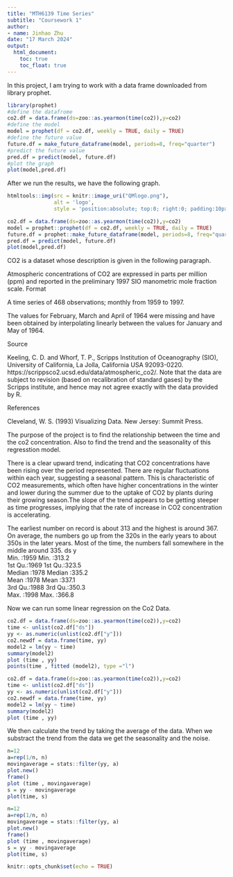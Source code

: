 ---
title: "MTH6139 Time Series"
subtitle: "Coursework 1"
author:
- name: Jinhao Zhu
date: "17 March 2024"
output:
  html_document:
    toc: true
    toc_float: true
---

In this project, I am trying to work with a data frame downloaded from library prophet. 


```{r eval=FALSE, include=TRUE}
library(prophet)
#define the datafrome
co2.df = data.frame(ds=zoo::as.yearmon(time(co2)),y=co2)
#define the model
model = prophet(df = co2.df, weekly = TRUE, daily = TRUE)
#define the future value
future.df = make_future_dataframe(model, periods=8, freq="quarter")
#predict the future value
pred.df = predict(model, future.df)
#plot the graph
plot(model,pred.df)
```

After we run the results, we have the following graph. 


```{r, echo=FALSE}
htmltools::img(src = knitr::image_uri("QMlogo.png"), 
               alt = 'logo', 
               style = 'position:absolute; top:0; right:0; padding:10px; width:30%;')

co2.df = data.frame(ds=zoo::as.yearmon(time(co2)),y=co2)
model = prophet::prophet(df = co2.df, weekly = TRUE, daily = TRUE)
future.df = prophet::make_future_dataframe(model, periods=8, freq="quarter")
pred.df = predict(model, future.df)
plot(model,pred.df)


```


CO2 is a dataset whose description is given in the following paragraph. 

Atmospheric concentrations of CO2 are expressed in parts per million (ppm) and reported in the preliminary 1997 SIO manometric mole fraction scale.
Format

A time series of 468 observations; monthly from 1959 to 1997.


The values for February, March and April of 1964 were missing and have been obtained by interpolating linearly between the values for January and May of 1964.

Source

Keeling, C. D. and Whorf, T. P., Scripps Institution of Oceanography (SIO), University of California, La Jolla, California USA 92093-0220.
https://scrippsco2.ucsd.edu/data/atmospheric_co2/.
Note that the data are subject to revision (based on recalibration of standard gases) by the Scripps institute, and hence may not agree exactly with the data provided by R.

References

Cleveland, W. S. (1993) Visualizing Data. New Jersey: Summit Press.

The purpose of the project is to find the relationship between the time and the co2 concentration. Also to find the trend and the seasonality of this regresstion model.

There is a clear upward trend, indicating that CO2 concentrations have been rising over the period represented. There are regular fluctuations within each year, suggesting a seasonal pattern. This is characteristic of CO2 measurements, which often have higher concentrations in the winter and lower during the summer due to the uptake of CO2 by plants during their growing season.The slope of the trend appears to be getting steeper as time progresses, implying that the rate of increase in CO2 concentration is accelerating.

The earliest number on record is about 313 and the highest is around 367. On average, the numbers go up from the 320s in the early years to about 350s in the later years. Most of the time, the numbers fall somewhere in the middle around 335.
 ds             y        
 Min.   :1959   Min.   :313.2  
 1st Qu.:1969   1st Qu.:323.5  
 Median :1978   Median :335.2  
 Mean   :1978   Mean   :337.1  
 3rd Qu.:1988   3rd Qu.:350.3  
 Max.   :1998   Max.   :366.8 


Now we can run some linear regression on the Co2 Data. 



```{r eval=FALSE, include=TRUE}
co2.df = data.frame(ds=zoo::as.yearmon(time(co2)),y=co2)
time <- unlist(co2.df["ds"])
yy <- as.numeric(unlist(co2.df["y"]))
co2.newdf = data.frame(time, yy)
model2 = lm(yy ~ time)
summary(model2)
plot (time , yy)
points(time , fitted (model2), type ="l")
```


```{r, echo=FALSE}
co2.df = data.frame(ds=zoo::as.yearmon(time(co2)),y=co2)
time <- unlist(co2.df["ds"])
yy <- as.numeric(unlist(co2.df["y"]))
co2.newdf = data.frame(time, yy)
model2 = lm(yy ~ time)
summary(model2)
plot (time , yy)
```



We then calculate the trend by taking the average of the data. When we substract the trend from the data we get the seasonality and the noise. 

```{r eval=FALSE, include=TRUE}
n=12
a=rep(1/n, n)
movingaverage = stats::filter(yy, a)
plot.new()
frame()
plot (time , movingaverage)
s = yy - movingaverage
plot(time, s)
```


```{r, echo=FALSE}
n=12
a=rep(1/n, n)
movingaverage = stats::filter(yy, a)
plot.new()
frame()
plot (time , movingaverage)
s = yy - movingaverage
plot(time, s)
```



```{r setup, include=FALSE}
knitr::opts_chunk$set(echo = TRUE)
```
